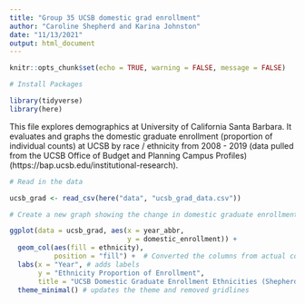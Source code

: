 ```yaml
---
title: "Group 35 UCSB domestic grad enrollment"
author: "Caroline Shepherd and Karina Johnston"
date: "11/13/2021"
output: html_document
---
```


```r
knitr::opts_chunk$set(echo = TRUE, warning = FALSE, message = FALSE)

# Install Packages

library(tidyverse)
library(here)
```

This file explores demographics at University of California Santa Barbara. It evaluates and graphs the domestic graduate enrollment (proportion of individual counts) at UCSB by race / ethnicity from 2008 - 2019 (data pulled from the UCSB Office of Budget and Planning Campus Profiles) (https://bap.ucsb.edu/institutional-research).

```r
# Read in the data

ucsb_grad <- read_csv(here("data", "ucsb_grad_data.csv"))
```

```r

# Create a new graph showing the change in domestic graduate enrollment from 2008 - 2019 

ggplot(data = ucsb_grad, aes(x = year_abbr, 
                             y = domestic_enrollment)) +
  geom_col(aes(fill = ethnicity), 
           position = "fill") +  # Converted the columns from actual counts to proportions
  labs(x = "Year", # adds labels
       y = "Ethnicity Proportion of Enrollment", 
       title = "UCSB Domestic Graduate Enrollment Ethnicities (Shepherd & Johnston)") +
  theme_minimal() # updates the theme and removed gridlines

```

